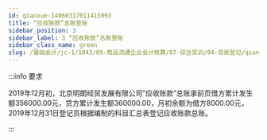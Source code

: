 ```yaml
---
id: qianxue-14060317011415093
title: “应收账款”总账登账
sidebar_position: 3
sidebar_label: 3 “应收账款”总账登账
sidebar_class_name: green
slug: /基础会计/jc-1/1043/09-商品流通企业会计核算/07-综合实训/04-总账登记/qianxue-14060316483427032/qianxue-14060317011415093/“应收账款”总账登账
---
```


:::info 要求

2019年12月初，北京明朗经贸发展有限公司“应收账款”总账承前页借方累计发生额356000.00元，贷方累计发生额360000.00，月初余额为借方8000.00元，2019年12月31日登记员根据编制的科目汇总表登记应收账款总账。

:::
